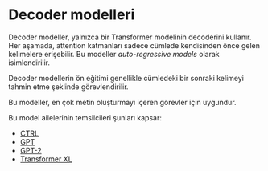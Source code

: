 # Decoder modelleri

<CourseFloatingBanner
    chapter={1}
    classNames="absolute z-10 right-0 top-0"
/>

<Youtube id="d_ixlCubqQw" />

Decoder modeller, yalnızca bir Transformer modelinin decoderini kullanır. Her aşamada, attention katmanları sadece cümlede kendisinden önce gelen kelimelere erişebilir. Bu modeller *auto-regressive models* olarak isimlendirilir.

Decoder modellerin ön eğitimi genellikle cümledeki bir sonraki kelimeyi tahmin etme şeklinde görevlendirilir.

Bu modeller, en çok metin oluşturmayı içeren görevler için uygundur.

Bu model ailelerinin temsilcileri şunları kapsar:

- [CTRL](https://huggingface.co/transformers/model_doc/ctrl.html)
- [GPT](https://huggingface.co/docs/transformers/model_doc/openai-gpt)
- [GPT-2](https://huggingface.co/transformers/model_doc/gpt2.html)
- [Transformer XL](https://huggingface.co/transformers/model_doc/transformerxl.html)
